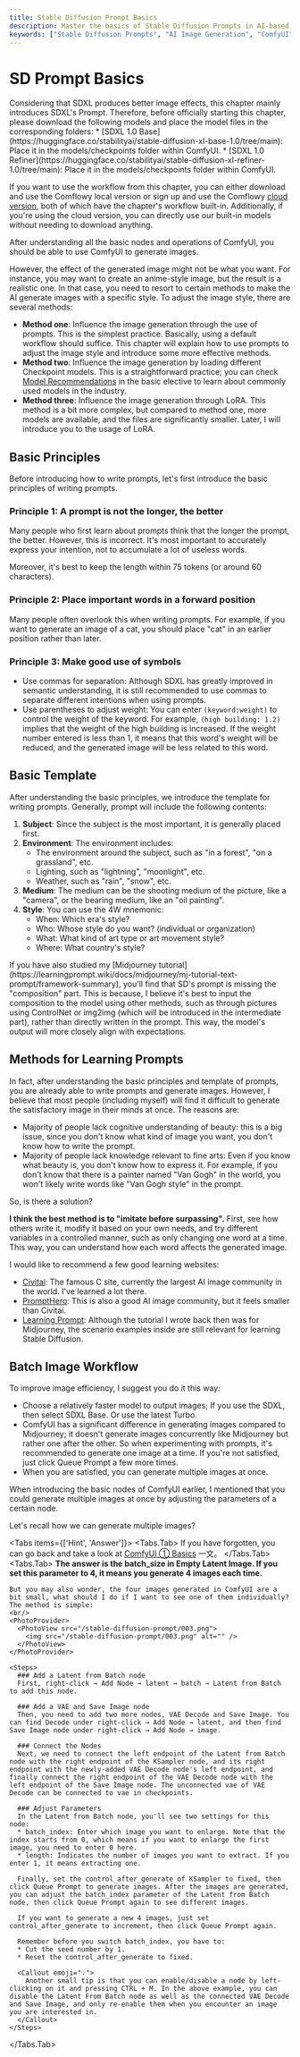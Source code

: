 ```yaml
---
title: Stable Diffusion Prompt Basics
description: Master the basics of Stable Diffusion Prompts in AI-based image generation with ComfyUI. Learn how to influence image generation through prompts, loading different Checkpoint models, and using LoRA. This guide offers a deep dive into the principles of writing prompts, the structure of a basic template, and methods for learning prompts, making it a valuable resource for those looking to enhance their AI image generation skills.
keywords: ["Stable Diffusion Prompts", "AI Image Generation", "ComfyUI", "Image Style Adjustment", "Checkpoint Models", "LoRA", "Prompt Writing Principles", "Prompt Template", "AI Learning", "AI Tutorial", "Image Generation Techniques", "SDXL Model"]
---
```



# SD Prompt Basics

<Callout type="warning" emoji="⚠️">
  Considering that SDXL produces better image effects, this chapter mainly introduces SDXL's Prompt. Therefore, before officially starting this chapter, please download the following models and place the model files in the corresponding folders:
  * [SDXL 1.0 Base](https://huggingface.co/stabilityai/stable-diffusion-xl-base-1.0/tree/main): Place it in the models/checkpoints folder within ComfyUI.
  * [SDXL 1.0 Refiner](https://huggingface.co/stabilityai/stable-diffusion-xl-refiner-1.0/tree/main): Place it in the models/checkpoints folder within ComfyUI.

  If you want to use the workflow from this chapter, you can either download and use the Comflowy local version or sign up and use the Comflowy [cloud version](https://app.comflowy.com), both of which have the chapter's workflow built-in. Additionally, if you're using the cloud version, you can directly use our built-in models without needing to download anything.
</Callout>

After understanding all the basic nodes and operations of ComfyUI, you should be able to use ComfyUI to generate images. 

However, the effect of the generated image might not be what you want. For instance, you may want to create an anime-style image, but the result is a realistic one. In that case, you need to resort to certain methods to make the AI generate images with a specific style. To adjust the image style, there are several methods:

* **Method one**: Influence the image generation through the use of prompts. This is the simplest practice. Basically, using a default workflow should suffice. This chapter will explain how to use prompts to adjust the image style and introduce some more effective methods.
* **Method two**: Influence the image generation by loading different Checkpoint models. This is a straightforward practice; you can check [Model Recommendations](./basic-optional/model-recommendation) in the basic elective to learn about commonly used models in the industry.
* **Method three**: Influence the image generation through LoRA. This method is a bit more complex, but compared to method one, more models are available, and the files are significantly smaller. Later, I will introduce you to the usage of LoRA.

## Basic Principles

Before introducing how to write prompts, let's first introduce the basic principles of writing prompts.

### Principle 1: A prompt is not the longer, the better
Many people who first learn about prompts think that the longer the prompt, the better. However, this is incorrect. It's most important to accurately express your intention, not to accumulate a lot of useless words.

Moreover, it's best to keep the length within 75 tokens (or around 60 characters).

### Principle 2: Place important words in a forward position
Many people often overlook this when writing prompts. For example, if you want to generate an image of a cat, you should place "cat" in an earlier position rather than later.

### Principle 3: Make good use of symbols

* Use commas for separation: Although SDXL has greatly improved in semantic understanding, it is still recommended to use commas to separate different intentions when using prompts.
* Use parentheses to adjust weight: You can enter `(keyword:weight)` to control the weight of the keyword. For example, `(high building: 1.2)` implies that the weight of the high building is increased. If the weight number entered is less than 1, it means that this word's weight will be reduced, and the generated image will be less related to this word.

## Basic Template

After understanding the basic principles, we introduce the template for writing prompts. Generally, prompt will include the following contents:
1. **Subject**: Since the subject is the most important, it is generally placed first.
2. **Environment**: The environment includes:
    * The environment around the subject, such as "in a forest", "on a grassland", etc.
    * Lighting, such as "lightning", "moonlight", etc.
    * Weather, such as "rain", "snow", etc.
3. **Medium**: The medium can be the shooting medium of the picture, like a "camera", or the bearing medium, like an "oil painting".
4. **Style**: You can use the 4W mnemonic:
    * When: Which era's style?
    * Who: Whose style do you want? (individual or organization)
    * What: What kind of art type or art movement style?
    * Where: What country's style?

<Callout emoji="💡">
  If you have also studied my [Midjourney tutorial](https://learningprompt.wiki/docs/midjourney/mj-tutorial-text-prompt/framework-summary), you'll find that SD's prompt is missing the "composition" part. This is because, I believe it's best to input the composition to the model using other methods, such as through pictures using ControlNet or img2img (which will be introduced in the intermediate part), rather than directly written in the prompt. This way, the model's output will more closely align with expectations.
</Callout>

## Methods for Learning Prompts

In fact, after understanding the basic principles and template of prompts, you are already able to write prompts and generate images. However, I believe that most people (including myself) will find it difficult to generate the satisfactory image in their minds at once. The reasons are:

* Majority of people lack cognitive understanding of beauty: this is a big issue, since you don't know what kind of image you want, you don't know how to write the prompt.
* Majority of people lack knowledge relevant to fine arts: Even if you know what beauty is, you don't know how to express it. For example, if you don't know that there is a painter named "Van Gogh" in the world, you won't likely write words like "Van Gogh style" in the prompt.

So, is there a solution?

**I think the best method is to "imitate before surpassing".** First, see how others write it, modify it based on your own needs, and try different variables in a controlled manner, such as only changing one word at a time. This way, you can understand how each word affects the generated image.

I would like to recommend a few good learning websites:

* [Civitai](https://civitai.com/images): The famous C site, currently the largest AI image community in the world. I've learned a lot there.
* [PromptHero](https://prompthero.com/): This is also a good AI image community, but it feels smaller than Civitai.
* [Learning Prompt](https://learningprompt.wiki/): Although the tutorial I wrote back then was for Midjourney, the scenario examples inside are still relevant for learning Stable Diffusion.

## Batch Image Workflow
To improve image efficiency, I suggest you do it this way:
* Choose a relatively faster model to output images; If you use the SDXL, then select SDXL Base. Or use the latest Turbo.
* ComfyUI has a significant difference in generating images compared to Midjourney; it doesn't generate images concurrently like Midjourney but rather one after the other. So when experimenting with prompts, it's recommended to generate one image at a time. If you're not satisfied, just click Queue Prompt a few more times.
* When you are satisfied, you can generate multiple images at once.

When introducing the basic nodes of ComfyUI earlier, I mentioned that you could generate multiple images at once by adjusting the parameters of a certain node.

Let's recall how we can generate multiple images?

<Tabs items={['Hint', 'Answer']}>
  <Tabs.Tab>
    If you have forgotten, you can go back and take a look at [ComfyUI ① Basics](./comfyui-foundation) 一文。
  </Tabs.Tab>
  <Tabs.Tab>
    **The answer is the batch_size in Empty Latent Image. If you set this parameter to 4, it means you generate 4 images each time.**

    But you may also wonder, the four images generated in ComfyUI are a bit small, what should I do if I want to see one of them individually? The method is simple:
    <br/>
    <PhotoProvider>
      <PhotoView src="/stable-diffusion-prompt/003.png">
        <img src="/stable-diffusion-prompt/003.png" alt="" />
      </PhotoView>
    </PhotoProvider>

    <Steps>
      ### Add a Latent from Batch node
      First, right-click → Add Node → latent → batch → Latent from Batch to add this node.
      
      ### Add a VAE and Save Image node
      Then, you need to add two more nodes, VAE Decode and Save Image. You can find Decode under right-click → Add Node → latent, and then find Save Image node under right-click → Add Node → image.

      ### Connect the Nodes
      Next, we need to connect the left endpoint of the Latent from Batch node with the right endpoint of the KSampler node, and its right endpoint with the newly-added VAE Decode node's left endpoint, and finally connect the right endpoint of the VAE Decode node with the left endpoint of the Save Image node. The unconnected vae of VAE Decode can be connected to vae in checkpoints.

      ### Adjust Parameters
      In the Latent from Batch node, you'll see two settings for this node:
      * batch_index: Enter which image you want to enlarge. Note that the index starts from 0, which means if you want to enlarge the first image, you need to enter 0 here.
      * length: Indicates the number of images you want to extract. If you enter 1, it means extracting one.

      Finally, set the control_after_generate of KSampler to fixed, then click Queue Prompt to generate images. After the images are generated, you can adjust the batch_index parameter of the Latent from Batch node, then click Queue Prompt again to see different images.

      If you want to generate a new 4 images, just set control_after_generate to increment, then click Queue Prompt again.

      Remember before you switch batch_index, you have to:
      * Cut the seed number by 1.
      * Reset the control_after_generate to fixed.

      <Callout emoji="💡">
        Another small tip is that you can enable/disable a node by left-clicking on it and pressing CTRL + M. In the above example, you can disable the Latent From Batch node as well as the connected VAE Decode and Save Image, and only re-enable them when you encounter an image you are interested in.
      </Callout>
    </Steps>
  </Tabs.Tab>
</Tabs>

<Subscribe />